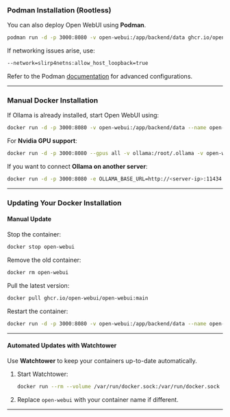 ### Podman Installation (Rootless)

You can also deploy Open WebUI using **Podman**.

```bash
podman run -d -p 3000:8080 -v open-webui:/app/backend/data ghcr.io/open-webui/open-webui:main
```

If networking issues arise, use:

```bash
--network=slirp4netns:allow_host_loopback=true
```

Refer to the Podman [documentation](https://github.com/containers/podman) for advanced configurations.

---

### Manual Docker Installation

If Ollama is already installed, start Open WebUI using:

```bash
docker run -d -p 3000:8080 -v open-webui:/app/backend/data --name open-webui ghcr.io/open-webui/open-webui:main
```

For **Nvidia GPU support**:

```bash
docker run -d -p 3000:8080 --gpus all -v ollama:/root/.ollama -v open-webui:/app/backend/data ghcr.io/open-webui/open-webui:cuda
```

If you want to connect **Ollama on another server**:

```bash
docker run -d -p 3000:8080 -e OLLAMA_BASE_URL=http://<server-ip>:11434 ghcr.io/open-webui/open-webui:main
```

---

### Updating Your Docker Installation

#### Manual Update

Stop the container:

```bash
docker stop open-webui
```

Remove the old container:

```bash
docker rm open-webui
```

Pull the latest version:

```bash
docker pull ghcr.io/open-webui/open-webui:main
```

Restart the container:

```bash
docker run -d -p 3000:8080 -v open-webui:/app/backend/data --name open-webui --restart always ghcr.io/open-webui/open-webui:main
```

---

#### Automated Updates with Watchtower

Use **Watchtower** to keep your containers up-to-date automatically.

1. Start Watchtower:

   ```bash
   docker run --rm --volume /var/run/docker.sock:/var/run/docker.sock containrrr/watchtower --run-once open-webui
   ```

2. Replace `open-webui` with your container name if different.

---

